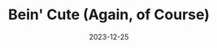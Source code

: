 ---
title: "Bein' Cute (Again, of Course)"
date: "2023-12-25"
slug: "bein-cute-again-of-course"
heroimage: "./20231225_150042.jpg"
heroimage_alt: "Noodle is a doodle."
---